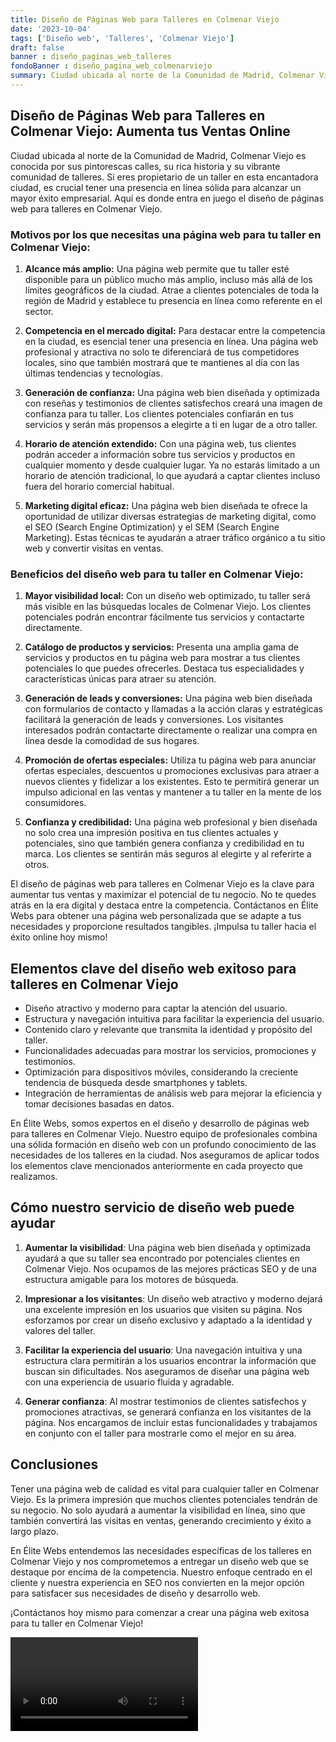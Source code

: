 ```yaml
---
title: Diseño de Páginas Web para Talleres en Colmenar Viejo
date: '2023-10-04'
tags: ['Diseño web', 'Talleres', 'Colmenar Viejo']
draft: false
banner : diseño_paginas_web_talleres
fondoBanner : diseño_pagina_web_colmenarviejo
summary: Ciudad ubicada al norte de la Comunidad de Madrid, Colmenar Viejo es conocida por sus pintorescas calles, su rica historia y su vibrante comunidad de talleres. Si eres propietario de un taller en esta encantadora ciudad, es crucial tener una presencia en línea sólida para alcanzar un mayor éxito empresarial. Aquí es donde entra en juego el diseño de páginas web para talleres en Colmenar Viejo. 
---
```


## **Diseño de Páginas Web para Talleres en Colmenar Viejo: Aumenta tus Ventas Online**

Ciudad ubicada al norte de la Comunidad de Madrid, Colmenar Viejo es conocida por sus pintorescas calles, su rica historia y su vibrante comunidad de talleres. Si eres propietario de un taller en esta encantadora ciudad, es crucial tener una presencia en línea sólida para alcanzar un mayor éxito empresarial. Aquí es donde entra en juego el diseño de páginas web para talleres en Colmenar Viejo. 

### Motivos por los que necesitas una página web para tu taller en Colmenar Viejo:

1. **Alcance más amplio:** Una página web permite que tu taller esté disponible para un público mucho más amplio, incluso más allá de los límites geográficos de la ciudad. Atrae a clientes potenciales de toda la región de Madrid y establece tu presencia en línea como referente en el sector.

2. **Competencia en el mercado digital:** Para destacar entre la competencia en la ciudad, es esencial tener una presencia en línea. Una página web profesional y atractiva no solo te diferenciará de tus competidores locales, sino que también mostrará que te mantienes al día con las últimas tendencias y tecnologías.

3. **Generación de confianza:** Una página web bien diseñada y optimizada con reseñas y testimonios de clientes satisfechos creará una imagen de confianza para tu taller. Los clientes potenciales confiarán en tus servicios y serán más propensos a elegirte a ti en lugar de a otro taller.

4. **Horario de atención extendido:** Con una página web, tus clientes podrán acceder a información sobre tus servicios y productos en cualquier momento y desde cualquier lugar. Ya no estarás limitado a un horario de atención tradicional, lo que ayudará a captar clientes incluso fuera del horario comercial habitual.

5. **Marketing digital eficaz:** Una página web bien diseñada te ofrece la oportunidad de utilizar diversas estrategias de marketing digital, como el SEO (Search Engine Optimization) y el SEM (Search Engine Marketing). Estas técnicas te ayudarán a atraer tráfico orgánico a tu sitio web y convertir visitas en ventas.

### Beneficios del diseño web para tu taller en Colmenar Viejo:

1. **Mayor visibilidad local:** Con un diseño web optimizado, tu taller será más visible en las búsquedas locales de Colmenar Viejo. Los clientes potenciales podrán encontrar fácilmente tus servicios y contactarte directamente.

2. **Catálogo de productos y servicios:** Presenta una amplia gama de servicios y productos en tu página web para mostrar a tus clientes potenciales lo que puedes ofrecerles. Destaca tus especialidades y características únicas para atraer su atención.

3. **Generación de leads y conversiones:** Una página web bien diseñada con formularios de contacto y llamadas a la acción claras y estratégicas facilitará la generación de leads y conversiones. Los visitantes interesados ​​podrán contactarte directamente o realizar una compra en línea desde la comodidad de sus hogares.

4. **Promoción de ofertas especiales:** Utiliza tu página web para anunciar ofertas especiales, descuentos u promociones exclusivas para atraer a nuevos clientes y fidelizar a los existentes. Esto te permitirá generar un impulso adicional en las ventas y mantener a tu taller en la mente de los consumidores.

5. **Confianza y credibilidad:** Una página web profesional y bien diseñada no solo crea una impresión positiva en tus clientes actuales y potenciales, sino que también genera confianza y credibilidad en tu marca. Los clientes se sentirán más seguros al elegirte y al referirte a otros.

El diseño de páginas web para talleres en Colmenar Viejo es la clave para aumentar tus ventas y maximizar el potencial de tu negocio. No te quedes atrás en la era digital y destaca entre la competencia. Contáctanos en Élite Webs para obtener una página web personalizada que se adapte a tus necesidades y proporcione resultados tangibles. ¡Impulsa tu taller hacia el éxito online hoy mismo!

<GifSeo />

<Cta />

## Elementos clave del diseño web exitoso para talleres en Colmenar Viejo

- Diseño atractivo y moderno para captar la atención del usuario.
- Estructura y navegación intuitiva para facilitar la experiencia del usuario.
- Contenido claro y relevante que transmita la identidad y propósito del taller.
- Funcionalidades adecuadas para mostrar los servicios, promociones y testimonios.
- Optimización para dispositivos móviles, considerando la creciente tendencia de búsqueda desde smartphones y tablets.
- Integración de herramientas de análisis web para mejorar la eficiencia y tomar decisiones basadas en datos.

En Élite Webs, somos expertos en el diseño y desarrollo de páginas web para talleres en Colmenar Viejo. Nuestro equipo de profesionales combina una sólida formación en diseño web con un profundo conocimiento de las necesidades de los talleres en la ciudad. Nos aseguramos de aplicar todos los elementos clave mencionados anteriormente en cada proyecto que realizamos.

## Cómo nuestro servicio de diseño web puede ayudar

1. **Aumentar la visibilidad**: Una página web bien diseñada y optimizada ayudará a que su taller sea encontrado por potenciales clientes en Colmenar Viejo. Nos ocupamos de las mejores prácticas SEO y de una estructura amigable para los motores de búsqueda.

2. **Impresionar a los visitantes**: Un diseño web atractivo y moderno dejará una excelente impresión en los usuarios que visiten su página. Nos esforzamos por crear un diseño exclusivo y adaptado a la identidad y valores del taller.

3. **Facilitar la experiencia del usuario**: Una navegación intuitiva y una estructura clara permitirán a los usuarios encontrar la información que buscan sin dificultades. Nos aseguramos de diseñar una página web con una experiencia de usuario fluida y agradable.

4. **Generar confianza**: Al mostrar testimonios de clientes satisfechos y promociones atractivas, se generará confianza en los visitantes de la página. Nos encargamos de incluir estas funcionalidades y trabajamos en conjunto con el taller para mostrarle como el mejor en su área.

## Conclusiones

Tener una página web de calidad es vital para cualquier taller en Colmenar Viejo. Es la primera impresión que muchos clientes potenciales tendrán de su negocio. No solo ayudará a aumentar la visibilidad en línea, sino que también convertirá las visitas en ventas, generando crecimiento y éxito a largo plazo.

En Élite Webs entendemos las necesidades específicas de los talleres en Colmenar Viejo y nos comprometemos a entregar un diseño web que se destaque por encima de la competencia. Nuestro enfoque centrado en el cliente y nuestra experiencia en SEO nos convierten en la mejor opción para satisfacer sus necesidades de diseño y desarrollo web.

¡Contáctanos hoy mismo para comenzar a crear una página web exitosa para tu taller en Colmenar Viejo!

<Video />

<CtaBot job='Talleres' city='Colmenar Viejo'/>

<Gmaps query='Colmenar Viejo+españa+maps' />